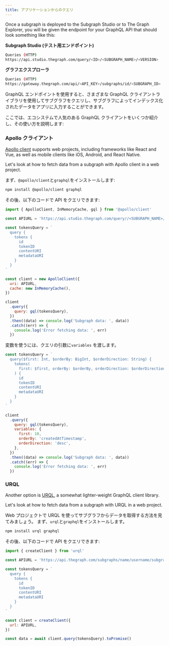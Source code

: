 ```yaml
---
title: アプリケーションからのクエリ
---
```


Once a subgraph is deployed to the Subgraph Studio or to The Graph Explorer, you will be given the endpoint for your GraphQL API that should look something like this:

**Subgraph Studio (テスト用エンドポイント)**

```sh
Queries (HTTP)
https://api.studio.thegraph.com/query/<ID>/<SUBGRAPH_NAME>/<VERSION>
```

**グラフエクスプローラ**

```sh
Queries (HTTP)
https://gateway.thegraph.com/api/<API_KEY>/subgraphs/id/<SUBGRAPH_ID>
```

GraphQL エンドポイントを使用すると、さまざまな GraphQL クライアントライブラリを使用してサブグラフをクエリし、サブグラフによってインデックス化されたデータをアプリに入力することができます。

ここでは、エコシステムで人気のある GraphQL クライアントをいくつか紹介し、その使い方を説明します:

### Apollo クライアント

[Apollo client](https://www.apollographql.com/docs/) supports web projects, including frameworks like React and Vue, as well as mobile clients like iOS, Android, and React Native.

Let's look at how to fetch data from a subgraph with Apollo client in a web project.

まず、`@apollo/client`と`graphql`をインストールします:

```sh
npm install @apollo/client graphql
```

その後、以下のコードで API をクエリできます:

```javascript
import { ApolloClient, InMemoryCache, gql } from '@apollo/client'

const APIURL = 'https://api.studio.thegraph.com/query//<SUBGRAPH_NAME>/'

const tokensQuery = `
  query {
    tokens {
      id
      tokenID
      contentURI
      metadataURI
    }
  }
`

const client = new ApolloClient({
  uri: APIURL,
  cache: new InMemoryCache(),
})

client
  .query({
    query: gql(tokensQuery),
  })
  .then((data) => console.log('Subgraph data: ', data))
  .catch((err) => {
    console.log('Error fetching data: ', err)
  })
```

変数を使うには、クエリの引数に`variables` を渡します。

```javascript
const tokensQuery = `
  query($first: Int, $orderBy: BigInt, $orderDirection: String) {
    tokens(
      first: $first, orderBy: $orderBy, orderDirection: $orderDirection
    ) {
      id
      tokenID
      contentURI
      metadataURI
    }
  }
`

client
  .query({
    query: gql(tokensQuery),
    variables: {
      first: 10,
      orderBy: 'createdAtTimestamp',
      orderDirection: 'desc',
    },
  })
  .then((data) => console.log('Subgraph data: ', data))
  .catch((err) => {
    console.log('Error fetching data: ', err)
  })
```

### URQL

Another option is [URQL](https://formidable.com/open-source/urql/), a somewhat lighter-weight GraphQL client library.

Let's look at how to fetch data from a subgraph with URQL in a web project.

Web プロジェクトで URQL を使ってサブグラフからデータを取得する方法を見てみましょう。 まず、`urql`と`graphql`をインストールします。

```sh
npm install urql graphql
```

その後、以下のコードで API をクエリできます:

```javascript
import { createClient } from 'urql'

const APIURL = 'https://api.thegraph.com/subgraphs/name/username/subgraphname'

const tokensQuery = `
  query {
    tokens {
      id
      tokenID
      contentURI
      metadataURI
    }
  }
`

const client = createClient({
  url: APIURL,
})

const data = await client.query(tokensQuery).toPromise()
```
